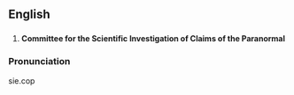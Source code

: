 ==English==
==={{Acronym}}===
# '''Committee for the Scientific Investigation of Claims of the Paranormal'''
===Pronunciation===
sie.cop